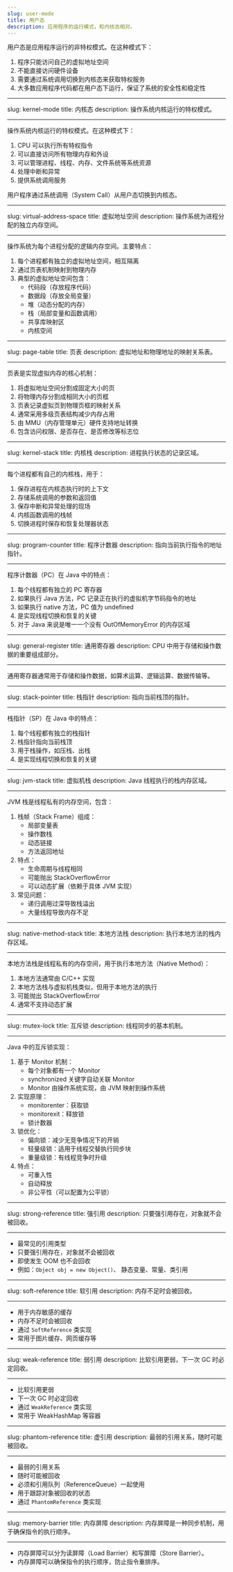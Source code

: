 ```yaml
---
slug: user-mode
title: 用户态
description: 应用程序的运行模式，和内核态相对。
---
```


用户态是应用程序运行的非特权模式。在这种模式下：

1. 程序只能访问自己的虚拟地址空间
2. 不能直接访问硬件设备
3. 需要通过系统调用切换到内核态来获取特权服务
4. 大多数应用程序代码都在用户态下运行，保证了系统的安全性和稳定性

---

slug: kernel-mode
title: 内核态
description: 操作系统内核运行的特权模式。

---

操作系统内核运行的特权模式。在这种模式下：

1. CPU 可以执行所有特权指令
2. 可以直接访问所有物理内存和外设
3. 可以管理进程、线程、内存、文件系统等系统资源
4. 处理中断和异常
5. 提供系统调用服务

用户程序通过系统调用（System Call）从用户态切换到内核态。

---

slug: virtual-address-space
title: 虚拟地址空间
description: 操作系统为进程分配的独立内存空间。

---

操作系统为每个进程分配的逻辑内存空间。主要特点：

1. 每个进程都有独立的虚拟地址空间，相互隔离
2. 通过页表机制映射到物理内存
3. 典型的虚拟地址空间包含：
   - 代码段（存放程序代码）
   - 数据段（存放全局变量）
   - 堆（动态分配的内存）
   - 栈（局部变量和函数调用）
   - 共享库映射区
   - 内核空间

---

slug: page-table
title: 页表
description: 虚拟地址和物理地址的映射关系表。

---

页表是实现虚拟内存的核心机制：

1. 将虚拟地址空间分割成固定大小的页
2. 将物理内存分割成相同大小的页框
3. 页表记录虚拟页到物理页框的映射关系
4. 通常采用多级页表结构减少内存占用
5. 由 MMU（内存管理单元）硬件支持地址转换
6. 包含访问权限、是否存在、是否修改等标志位

---

slug: kernel-stack
title: 内核栈
description: 进程执行状态的记录区域。

---

每个进程都有自己的内核栈，用于：

1. 保存进程在内核态执行时的上下文
2. 存储系统调用的参数和返回值
3. 保存中断和异常处理的现场
4. 内核函数调用的栈帧
5. 切换进程时保存和恢复处理器状态

---

slug: program-counter
title: 程序计数器
description: 指向当前执行指令的地址指针。

---

程序计数器（PC）在 Java 中的特点：

1. 每个线程都有独立的 PC 寄存器
2. 如果执行 Java 方法，PC 记录正在执行的虚拟机字节码指令的地址
3. 如果执行 native 方法，PC 值为 undefined
4. 是实现线程切换和恢复的关键
5. 对于 Java 来说是唯一一个没有 OutOfMemoryError 的内存区域

---

slug: general-register
title: 通用寄存器
description: CPU 中用于存储和操作数据的重要组成部分。

---

通用寄存器通常用于存储和操作数据，如算术运算、逻辑运算、数据传输等。

---

slug: stack-pointer
title: 栈指针
description: 指向当前栈顶的指针。

---

栈指针（SP）在 Java 中的特点：

1. 每个线程都有独立的栈指针
2. 栈指针指向当前栈顶
3. 用于栈操作，如压栈、出栈
4. 是实现线程切换和恢复的关键

---

slug: jvm-stack
title: 虚拟机栈
description: Java 线程执行的栈内存区域。

---

JVM 栈是线程私有的内存空间，包含：

1. 栈帧（Stack Frame）组成：
   - 局部变量表
   - 操作数栈
   - 动态链接
   - 方法返回地址
2. 特点：
   - 生命周期与线程相同
   - 可能抛出 StackOverflowError
   - 可以动态扩展（依赖于具体 JVM 实现）
3. 常见问题：
   - 递归调用过深导致栈溢出
   - 大量线程导致内存不足

---

slug: native-method-stack
title: 本地方法栈
description: 执行本地方法的栈内存区域。

---

本地方法栈是线程私有的内存空间，用于执行本地方法（Native Method）：

1. 本地方法通常由 C/C++ 实现
2. 本地方法栈与虚拟机栈类似，但用于本地方法的执行
3. 可能抛出 StackOverflowError
4. 通常不支持动态扩展

---

slug: mutex-lock
title: 互斥锁
description: 线程同步的基本机制。

---

Java 中的互斥锁实现：

1. 基于 Monitor 机制：
   - 每个对象都有一个 Monitor
   - synchronized 关键字自动关联 Monitor
   - Monitor 由操作系统实现，由 JVM 映射到操作系统
2. 实现原理：
   - monitorenter：获取锁
   - monitorexit：释放锁
   - 锁计数器
3. 锁优化：
   - 偏向锁：减少无竞争情况下的开销
   - 轻量级锁：适用于线程交替执行同步块
   - 重量级锁：有线程竞争时升级
4. 特点：
   - 可重入性
   - 自动释放
   - 非公平性（可以配置为公平锁）

---

slug: strong-reference
title: 强引用
description: 只要强引用存在，对象就不会被回收。

---

- 最常见的引用类型
- 只要强引用存在，对象就不会被回收
- 即使发生 OOM 也不会回收
- 例如：`Object obj = new Object()`、 静态变量、常量、类引用

---

slug: soft-reference
title: 软引用
description: 内存不足时会被回收。

---

- 用于内存敏感的缓存
- 内存不足时会被回收
- 通过 `SoftReference` 类实现
- 常用于图片缓存、网页缓存等

---

slug: weak-reference
title: 弱引用
description: 比软引用更弱，下一次 GC 时必定回收。

---

- 比软引用更弱
- 下一次 GC 时必定回收
- 通过 `WeakReference` 类实现
- 常用于 WeakHashMap 等容器

---

slug: phantom-reference
title: 虚引用
description: 最弱的引用关系，随时可能被回收。

---

- 最弱的引用关系
- 随时可能被回收
- 必须和引用队列（ReferenceQueue）一起使用
- 用于跟踪对象被回收的状态
- 通过 `PhantomReference` 类实现

---

slug: memory-barrier
title: 内存屏障
description: 内存屏障是一种同步机制，用于确保指令的执行顺序。

---

- 内存屏障可以分为读屏障（Load Barrier）和写屏障（Store Barrier）。
- 内存屏障可以确保指令的执行顺序，防止指令重排序。
